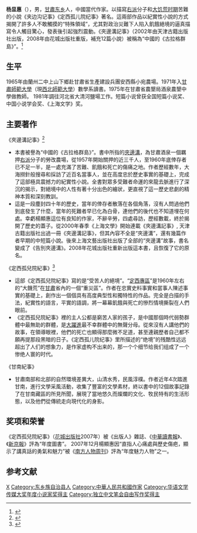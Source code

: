 {{Tone|time=2021-06-02T15:50:21+00:00}}
'''杨显惠'''（{{bd|1946年||||catIdx=Y杨}}），男，[[甘肅|甘肅]][[东乡族自治县|东乡]]人，中國當代作家。以描寫[[反右运动|右派]]分子和[[三年困难时期|大饥荒时期]]苦難的小說《夹边沟记事》《定西孤儿院纪事》著名。這兩部作品以紀實性小說的方式揭開了許多人不敢觸摸的“特殊領域”，尤其對政治災難下人陷入飢餓絕境的逼真描寫令人觸目驚心，發表後引起強烈震動。《夾邊溝記事》（2002年由天津古籍出版社出版，2008年由花城出版社重版，補充12篇小說）被稱為“中國的《古拉格群島》”。<ref>{{Cite web|title=杨显惠：我不愿再描述苦难|url=https://www.time-weekly.com/post/17182|access-date=2012-05-10|work=时代周报|archive-date=2021-06-03|archive-url=https://web.archive.org/web/20210603091525/https://www.time-weekly.com/post/17182|dead-url=no}}</ref>

== 生平 ==
1965年由蘭州二中上山下鄉赴甘肅省生產建設兵團安西縣小宛農場。1971年入[[甘肅師範大學|甘肅師範大學]]（現[[西北師範大學|西北師範大學]]）數學系讀書。1975年在甘肅省農墾局酒泉農墾中學做教師。 1981年調往河北省大清河鹽場工作。短篇小说曾获全国短篇小说奖、中国小说学会奖、《上海文学》奖。

==主要著作==
《夾邊溝記事》<ref>{{Cite book|edition=Di 1 ban|chapter=Jiabiangou ji shi|url=https://www.worldcat.org/oclc/298931389|publisher=花城出版社|date=2008|location=Guangzhou|isbn=978-7-5360-5328-1|oclc=298931389|last=Yang, Xianhui,|last2=杨显惠,|title=夾邊溝記事}}</ref>

*本書被譽為“中國的《古拉格群島》”。書中所指的[[夾邊溝|夾邊溝]]，為甘肅酒泉一個羈押[[右派|右派]]分子的勞改農場，從1957年開始關押的近三千人，至1960年底倖存者已不足一半，是一處充滿了苦難、飢餓和死亡的傷痛之地。作者歷經數年，大海撈針般搜尋和採訪了近百名當事人，並在高度忠於歷史事實的基礎上，完成了這部極具震撼力的紀實性小說。全書對眾多受難者命運的來龍去脈進行了深沉的揭示，對絕境中的人性有著十分出色的繪狀，更直視了這一歷史悲劇的精神本質和深刻教訓。
*這是一段塵封四十年的歷史，當年的倖存者散落在各個角落，沒有人問過他們到底發生了什麼，當年的死難者早已化為白骨，連他們的後代也不知道埋在何處。幸虧楊顯惠這位有良知的作家，不辭辛勞，四處尋訪，歷經數載，終於揭開了歷史的蓋子。從2000年春季《上海文學》開始連載《夾邊溝記事》, 天津古籍出版社出過一冊《夾邊溝記事》，但其內容不全是“夾邊溝”，還有幾篇作者早期的中短篇小說。後來上海文藝出版社出版了全部的“夾邊溝”故事，書名變成了《告別夾邊溝》。2008年花城出版社重新出版​​這本書，且恢復了它的原名。

《定西孤兒院紀事》<ref>{{Cite book|edition=Di 1 ban|chapter=Dingxi gu er yuan ji shi|url=https://www.worldcat.org/oclc/157002997|publisher=Hua cheng chu ban she|date=(2008 printing)|location=Guangzhou Shi|isbn=978-7-5360-4914-7|oclc=157002997|last=Yang, Xianhui.|last2=杨显惠.|title=定西孤兒院紀事|first=定西孤儿院纪事|year=|pages=}}</ref>  
*這部《定西孤兒院紀事》寫的是“受苦人的絕境”。“[[定西专区|定西專區]]”是1960年左右的“大饑荒”在[[甘肅|甘肅]]省內的一個“重災區”。作者在忠實史料事實和當事人陳述事實的基礎上，創作出一個個具有高度典型性和獨特性的作品。完全是白描的手法，紀實性的語言，平實的語調，將一幕幕飢餓與死亡的慘烈情境撕裂在人們眼前。
*《定西孤兒院紀事》裡的主人公都是窮苦人家的孩子，是中國那個時代弱勢群體中最無助的群體，是[[大躍進|大躍進]]最不幸群體中的無聲分母。從來沒有人講他們的故事，在領導眼裡，他們的死亡也顯得那麼微不足道，甚至連親歷者自己都不願再提那段黑暗的日子。《定西孤儿院纪事》里所描述的“绝境”的残酷性远远超出了人们的想象力，是作家虚构不出来的，那一个个细节给我们组成了一个惨绝人寰的时代。

《甘南紀事》
*甘肅南部和北部的自然環境差異大，山清水秀，民風淳樸。作者近年4次踏進甘南，進行文學采風活動，收集了豐富的文學素材，終以書中的12個故事記錄了在甘南藏區的所見所聞，展現了當地悠久而燦爛的文化、牧民特有的生活形態，以及他們從傳統走向現代化的身影。

== 奖项和荣誉 ==
《定西孤兒院紀事》（[[花城出版社|花城出版社]]2007年）被《出版人》雜誌、《[[中華讀書報|中華讀書報]]》、《[[新京報|新京報]]》評為“年度圖書”。 2007年12月楊顯惠因“直指人心痛處與歷史傷疤，顯示了講真話的勇氣和魅力”被《[[南方人物周刊|南方人物周刊]]》評為“年度魅力人物”之一。

== 参考文献 ==
{{reflist}}

{{華語文學傳媒大獎年度小說家獎|2011}}

{{Authority control}}
{{DEFAULTSORT:Yang杨显惠}}
[[Category:楊姓|X]]
[[Category:东乡族自治县人|Category:东乡族自治县人]]
[[Category:中華人民共和國作家|Category:中華人民共和國作家]]
[[Category:华语文学传媒大奖年度小说家奖得主|Category:华语文学传媒大奖年度小说家奖得主]]
[[Category:独立中文笔会自由写作奖得主|Category:独立中文笔会自由写作奖得主]]